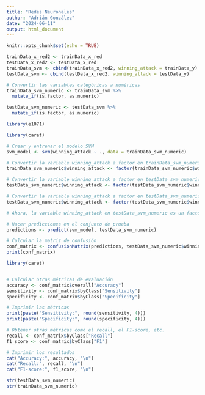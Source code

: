 ---
title: "Redes Neuronales"
author: "Adrián González"
date: "2024-06-11"
output: html_document
---

```{r setup, include=FALSE}
knitr::opts_chunk$set(echo = TRUE)
```

```{r}
trainData_x_red2 <- trainData_x_red
testData_x_red2 <- testData_x_red
trainData_svm <- cbind(trainData_x_red2, winning_attack = trainData_y)
testData_svm <- cbind(testData_x_red2, winning_attack = testData_y)
```

```{r}

# Convertir las variables categóricas a numéricas
trainData_svm_numeric <- trainData_svm %>%
  mutate_if(is.factor, as.numeric)

testData_svm_numeric <- testData_svm %>%
  mutate_if(is.factor, as.numeric)
```


```{r}
library(e1071)

library(caret)

# Crear y entrenar el modelo SVM
svm_model <- svm(winning_attack ~ ., data = trainData_svm_numeric)

```

```{r}
# Convertir la variable winning_attack a factor en trainData_svm_numeric
trainData_svm_numeric$winning_attack <- factor(trainData_svm_numeric$winning_attack)

# Convertir la variable winning_attack a factor en testData_svm_numeric
testData_svm_numeric$winning_attack <- factor(testData_svm_numeric$winning_attack)
```

```{r}
# Convertir la variable winning_attack a factor en testData_svm_numeric
testData_svm_numeric$winning_attack <- factor(testData_svm_numeric$winning_attack, levels = levels(trainData_svm_numeric$winning_attack))

# Ahora, la variable winning_attack en testData_svm_numeric es un factor con los mismos niveles que en trainData_svm_numeric

```


```{r}

# Hacer predicciones en el conjunto de prueba
predictions <- predict(svm_model, testData_svm_numeric)

# Calcular la matriz de confusión
conf_matrix <- confusionMatrix(predictions, testData_svm_numeric$winning_attack)
print(conf_matrix)

```



```{r}
library(caret)


# Calcular otras métricas de evaluación
accuracy <- conf_matrix$overall["Accuracy"]
sensitivity <- conf_matrix$byClass["Sensitivity"]
specificity <- conf_matrix$byClass["Specificity"]

# Imprimir las métricas
print(paste("Sensitivity:", round(sensitivity, 4)))
print(paste("Specificity:", round(specificity, 4)))

# Obtener otras métricas como el recall, el F1-score, etc.
recall <- conf_matrix$byClass["Recall"]
f1_score <- conf_matrix$byClass["F1"]

# Imprimir los resultados
cat("Accuracy:", accuracy, "\n")
cat("Recall:", recall, "\n")
cat("F1-score:", f1_score, "\n")


```


```{r}
str(testData_svm_numeric)
str(trainData_svm_numeric)
```




